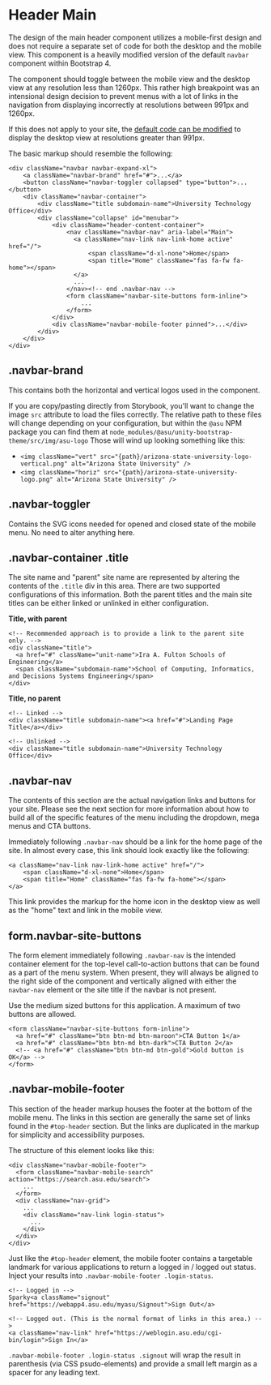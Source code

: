 
<Meta title="Docs/Global Header/Header main" />

# Header Main

The design of the main header component utilizes a mobile-first design and does not require a separate set of code for both the desktop and the mobile view. This component is a heavily modified version of the default `navbar` component within Bootstrap 4.

The component should toggle between the mobile view and the desktop view at any resolution less than 1260px. This rather high breakpoint was an intensional design decision to prevent menus with a lot of links in the navigation from displaying incorrectly at resolutions between 991px and 1260px.

If this does not apply to your site, the [default code can be modified](?path=/docs/docs-global-header-mobile-beakpoint--page) to display the desktop view at resolutions greater than 991px.

The basic markup should resemble the following:

```
<div className="navbar navbar-expand-xl">
    <a className="navbar-brand" href="#">...</a>
    <button className="navbar-toggler collapsed" type="button">...</button>
    <div className="navbar-container">
        <div className="title subdomain-name">University Technology Office</div>
        <div className="collapse" id="menubar">
            <div className="header-content-container">
                <nav className="navbar-nav" aria-label="Main">
                  <a className="nav-link nav-link-home active" href="/">
                      <span className="d-xl-none">Home</span>
                      <span title="Home" className="fas fa-fw fa-home"></span>
                  </a>
                  ...
                </nav><!-- end .navbar-nav -->
                <form className="navbar-site-buttons form-inline">
                    ...
                </form>
            </div>
            <div className="navbar-mobile-footer pinned">...</div>
        </div>
    </div>
</div>
```

## .navbar-brand

This contains both the horizontal and vertical logos used in the component.

If you are copy/pasting directly from Storybook, you'll want to change the image `src` attribute to load the files correctly. The relative path to these files will change depending on your configuration, but within the `@asu` NPM package you can find them at `node_modules/@asu/unity-bootstrap-theme/src/img/asu-logo` Those will wind up looking something like this:

- `<img className="vert" src="{path}/arizona-state-university-logo-vertical.png" alt="Arizona State University" />`
- `<img className="horiz" src="{path}/arizona-state-university-logo.png" alt="Arizona State University" />`

## .navbar-toggler

Contains the SVG icons needed for opened and closed state of the mobile menu. No need to alter anything here.

## .navbar-container .title

The site name and "parent" site name are represented by altering the contents of the `.title` div in this area. There are two supported configurations of this information. Both the parent titles and the main site titles can be either linked or unlinked in either configuration.

**Title, with parent**

```
<!-- Recommended approach is to provide a link to the parent site only. -->
<div className="title">
  <a href="#" className="unit-name">Ira A. Fulton Schools of Engineering</a>
  <span className="subdomain-name">School of Computing, Informatics, and Decisions Systems Engineering</span>
</div>
```

**Title, no parent**

```
<!-- Linked -->
<div className="title subdomain-name"><a href="#">Landing Page Title</a></div>

<!-- Unlinked -->
<div className="title subdomain-name">University Technology Office</div>
```

## .navbar-nav

The contents of this section are the actual navigation links and buttons for your site. Please see the next section for more information about how to build all of the specific features of the menu including the dropdown, mega menus and CTA buttons.

Immediately following `.navbar-nav` should be a link for the home page of the site. In almost every case, this link should look exactly like the following:

```
<a className="nav-link nav-link-home active" href="/">
    <span className="d-xl-none">Home</span>
    <span title="Home" className="fas fa-fw fa-home"></span>
</a>
```

This link provides the markup for the home icon in the desktop view as well as the "home" text and link in the mobile view.

## form.navbar-site-buttons

The form element immediately following `.navbar-nav` is the intended container element for the top-level call-to-action buttons that can be found as a part of the menu system. When present, they will always be aligned to the right side of the component and vertically aligned with either the `navbar-nav` element or the site title if the navbar is not present.

Use the medium sized buttons for this application. A maximum of two buttons are allowed.

```
<form className="navbar-site-buttons form-inline">
  <a href="#" className="btn btn-md btn-maroon">CTA Button 1</a>
  <a href="#" className="btn btn-md btn-dark">CTA Button 2</a>
  <!-- <a href="#" className="btn btn-md btn-gold">Gold button is OK</a> -->
</form>
```

## .navbar-mobile-footer

This section of the header markup houses the footer at the bottom of the mobile menu. The links in this section are generally the same set of links found in the `#top-header` section. But the links are duplicated in the markup for simplicity and accessibility purposes.

The structure of this element looks like this:

```
<div className="navbar-mobile-footer">
  <form className="navbar-mobile-search" action="https://search.asu.edu/search">
    ...
  </form>
  <div className="nav-grid">
    ...
    <div className="nav-link login-status">
      ...
    </div>
  </div>
</div>
```

Just like the `#top-header` element, the mobile footer contains a targetable landmark for various applications to return a logged in / logged out status. Inject your results into `.navbar-mobile-footer .login-status`.

```
<!-- Logged in -->
Sparky<a className="signout" href="https://webapp4.asu.edu/myasu/Signout">Sign Out</a>

<!-- Logged out. (This is the normal format of links in this area.) -->
<a className="nav-link" href="https://weblogin.asu.edu/cgi-bin/login">Sign In</a>
```

`.navbar-mobile-footer .login-status .signout` will wrap the result in parenthesis (via CSS psudo-elements) and provide a small left margin as a spacer for any leading text.
